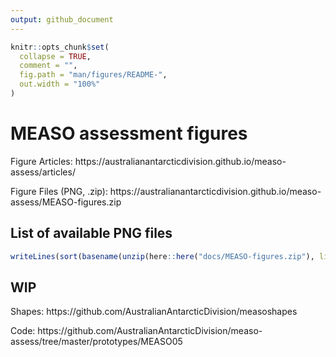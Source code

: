```yaml
---
output: github_document
---
```


<!-- README.md is generated from README.Rmd. Please edit that file -->

```r
knitr::opts_chunk$set(
  collapse = TRUE,
  comment = "",
  fig.path = "man/figures/README-",
  out.width = "100%"
)
```
# MEASO assessment figures

Figure Articles: https://australianantarcticdivision.github.io/measo-assess/articles/

Figure Files (PNG, .zip):  https://australianantarcticdivision.github.io/measo-assess/MEASO-figures.zip


## List of available PNG files 

```r
writeLines(sort(basename(unzip(here::here("docs/MEASO-figures.zip"), list = TRUE)$Name)))

```


## WIP

Shapes: https://github.com/AustralianAntarcticDivision/measoshapes

Code: https://github.com/AustralianAntarcticDivision/measo-assess/tree/master/prototypes/MEASO05


